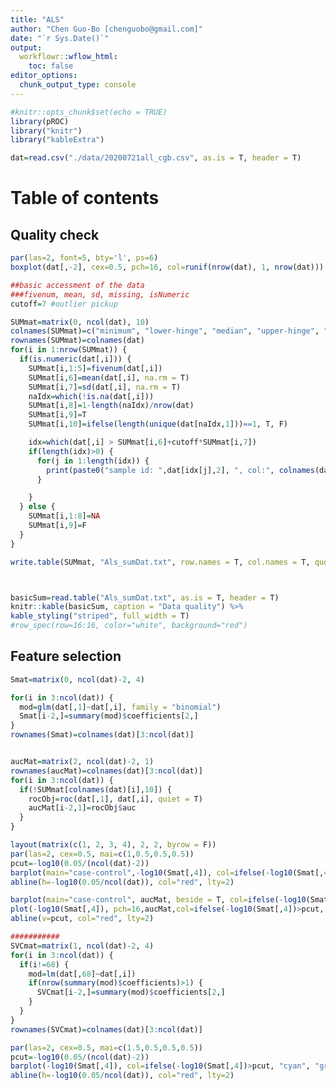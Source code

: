 ```yaml
---
title: "ALS"
author: "Chen Guo-Bo [chenguobo@gmail.com]"
date: "`r Sys.Date()`"
output:
  workflowr::wflow_html:
    toc: false
editor_options:
  chunk_output_type: console
---
```


```r
#knitr::opts_chunk$set(echo = TRUE)
library(pROC)
library("knitr")
library("kableExtra")

dat=read.csv("./data/20200721all_cgb.csv", as.is = T, header = T)

```

# Table of contents {.tabset .tabset-fade .tabset-pills}

## Quality check
```r

par(las=2, font=5, bty='l', ps=6)
boxplot(dat[,-2], cex=0.5, pch=16, col=runif(nrow(dat), 1, nrow(dat)))

##basic accessment of the data
###fivenum, mean, sd, missing, isNumeric
cutoff=7 #outlier pickup

SUMmat=matrix(0, ncol(dat), 10)
colnames(SUMmat)=c("minimum", "lower-hinge", "median", "upper-hinge", "maximum", "mean", "sd", "missingRate", "isNumeric", "CaseOnly")
rownames(SUMmat)=colnames(dat)
for(i in 1:nrow(SUMmat)) {
  if(is.numeric(dat[,i])) {
    SUMmat[i,1:5]=fivenum(dat[,i])
    SUMmat[i,6]=mean(dat[,i], na.rm = T)
    SUMmat[i,7]=sd(dat[,i], na.rm = T)
    naIdx=which(!is.na(dat[,i]))
    SUMmat[i,8]=1-length(naIdx)/nrow(dat)
    SUMmat[i,9]=T
    SUMmat[i,10]=ifelse(length(unique(dat[naIdx,1]))==1, T, F)

    idx=which(dat[,i] > SUMmat[i,6]+cutoff*SUMmat[i,7])
    if(length(idx)>0) {
      for(j in 1:length(idx)) {
        print(paste0("sample id: ",dat[idx[j],2], ", col:", colnames(dat)[i], ", ", "outlier value: ",  dat[idx[j], i]))
      }

    }
  } else {
    SUMmat[i,1:8]=NA
    SUMmat[i,9]=F
  }
}

write.table(SUMmat, "Als_sumDat.txt", row.names = T, col.names = T, quote = F)



basicSum=read.table("Als_sumDat.txt", as.is = T, header = T)
knitr::kable(basicSum, caption = "Data quality") %>%
kable_styling("striped", full_width = T)
#row_spec(row=16:16, color="white", background="red")

```

## Feature selection
```r
Smat=matrix(0, ncol(dat)-2, 4)

for(i in 3:ncol(dat)) {
  mod=glm(dat[,1]~dat[,i], family = "binomial")
  Smat[i-2,]=summary(mod)$coefficients[2,]
}
rownames(Smat)=colnames(dat)[3:ncol(dat)]


aucMat=matrix(2, ncol(dat)-2, 1)
rownames(aucMat)=colnames(dat)[3:ncol(dat)]
for(i in 3:ncol(dat)) {
  if(!SUMmat[colnames(dat)[i],10]) {
    rocObj=roc(dat[,1], dat[,i], quiet = T)
    aucMat[i-2,1]=rocObj$auc
  }
}

layout(matrix(c(1, 2, 3, 4), 2, 2, byrow = F))
par(las=2, cex=0.5, mai=c(1,0.5,0.5,0.5))
pcut=-log10(0.05/(ncol(dat)-2))
barplot(main="case-control",-log10(Smat[,4]), col=ifelse(-log10(Smat[,4])>pcut, "cyan", "grey"))
abline(h=-log10(0.05/ncol(dat)), col="red", lty=2)

barplot(main="case-control", aucMat, beside = T, col=ifelse(-log10(Smat[,4])>pcut, "cyan", "grey"))
plot(-log10(Smat[,4]), pch=16,aucMat,col=ifelse(-log10(Smat[,4])>pcut, "cyan", "grey"))
abline(v=pcut, col="red", lty=2)

###########
SVCmat=matrix(1, ncol(dat)-2, 4)
for(i in 3:ncol(dat)) {
  if(i!=68) {
    mod=lm(dat[,68]~dat[,i])
    if(nrow(summary(mod)$coefficients)>1) {
      SVCmat[i-2,]=summary(mod)$coefficients[2,]
    }
  }
}
rownames(SVCmat)=colnames(dat)[3:ncol(dat)]

par(las=2, cex=0.5, mai=c(1.5,0.5,0.5,0.5))
pcut=-log10(0.05/(ncol(dat)-2))
barplot(-log10(Smat[,4]), col=ifelse(-log10(Smat[,4])>pcut, "cyan", "grey"))
abline(h=-log10(0.05/ncol(dat)), col="red", lty=2)

```

